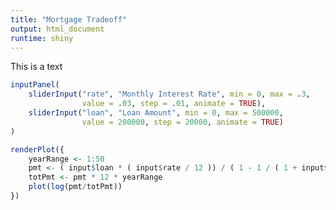 ```yaml
---
title: "Mortgage Tradeoff"
output: html_document
runtime: shiny
---
```



This is a text

```r
inputPanel(
    sliderInput("rate", "Monthly Interest Rate", min = 0, max = .3,
                value = .03, step = .01, animate = TRUE),
    sliderInput("loan", "Loan Amount", min = 0, max = 500000,
                value = 200000, step = 20000, animate = TRUE)
)

renderPlot({
    yearRange <- 1:50
    pmt <- ( input$loan * ( input$rate / 12 )) / ( 1 - 1 / ( 1 + input$rate / 12)^(yearRange * 12) )
    totPmt <- pmt * 12 * yearRange
    plot(log(pmt/totPmt))
})
```


